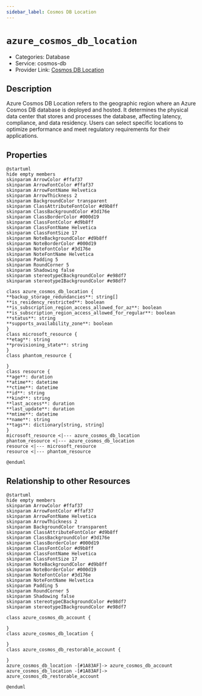 ```yaml
---
sidebar_label: Cosmos DB Location
---
```


# `azure_cosmos_db_location`

- Categories: Database
- Service: cosmos-db
- Provider Link: [Cosmos DB Location](https://learn.microsoft.com/en-us/azure/cosmos-db/location-based-routing)

## Description
Azure Cosmos DB Location refers to the geographic region where an Azure Cosmos DB database is deployed and hosted. It determines the physical data center that stores and processes the database, affecting latency, compliance, and data residency. Users can select specific locations to optimize performance and meet regulatory requirements for their applications.

## Properties
<ZoomPanPinch>

```kroki imgType="plantuml" imgAlt="Diagram of Cosmos DB Location data model"
@startuml
hide empty members
skinparam ArrowColor #ffaf37
skinparam ArrowFontColor #ffaf37
skinparam ArrowFontName Helvetica
skinparam ArrowThickness 2
skinparam BackgroundColor transparent
skinparam ClassAttributeFontColor #d9b8ff
skinparam ClassBackgroundColor #3d176e
skinparam ClassBorderColor #000d19
skinparam ClassFontColor #d9b8ff
skinparam ClassFontName Helvetica
skinparam ClassFontSize 17
skinparam NoteBackgroundColor #d9b8ff
skinparam NoteBorderColor #000d19
skinparam NoteFontColor #3d176e
skinparam NoteFontName Helvetica
skinparam Padding 5
skinparam RoundCorner 5
skinparam Shadowing false
skinparam stereotypeCBackgroundColor #e98df7
skinparam stereotypeIBackgroundColor #e98df7

class azure_cosmos_db_location {
**backup_storage_redundancies**: string[]
**is_residency_restricted**: boolean
**is_subscription_region_access_allowed_for_az**: boolean
**is_subscription_region_access_allowed_for_regular**: boolean
**status**: string
**supports_availability_zone**: boolean
}
class microsoft_resource {
**etag**: string
**provisioning_state**: string
}
class phantom_resource {

}
class resource {
**age**: duration
**atime**: datetime
**ctime**: datetime
**id**: string
**kind**: string
**last_access**: duration
**last_update**: duration
**mtime**: datetime
**name**: string
**tags**: dictionary[string, string]
}
microsoft_resource <|--- azure_cosmos_db_location
phantom_resource <|--- azure_cosmos_db_location
resource <|--- microsoft_resource
resource <|--- phantom_resource

@enduml
```

</ZoomPanPinch>


## Relationship to other Resources
<ZoomPanPinch>

```kroki imgType="plantuml" imgAlt="Diagram of Cosmos DB Location resource relationships"
@startuml
hide empty members
skinparam ArrowColor #ffaf37
skinparam ArrowFontColor #ffaf37
skinparam ArrowFontName Helvetica
skinparam ArrowThickness 2
skinparam BackgroundColor transparent
skinparam ClassAttributeFontColor #d9b8ff
skinparam ClassBackgroundColor #3d176e
skinparam ClassBorderColor #000d19
skinparam ClassFontColor #d9b8ff
skinparam ClassFontName Helvetica
skinparam ClassFontSize 17
skinparam NoteBackgroundColor #d9b8ff
skinparam NoteBorderColor #000d19
skinparam NoteFontColor #3d176e
skinparam NoteFontName Helvetica
skinparam Padding 5
skinparam RoundCorner 5
skinparam Shadowing false
skinparam stereotypeCBackgroundColor #e98df7
skinparam stereotypeIBackgroundColor #e98df7

class azure_cosmos_db_account {

}
class azure_cosmos_db_location {

}
class azure_cosmos_db_restorable_account {

}
azure_cosmos_db_location -[#1A83AF]-> azure_cosmos_db_account
azure_cosmos_db_location -[#1A83AF]-> azure_cosmos_db_restorable_account

@enduml
```

</ZoomPanPinch>




